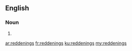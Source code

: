 ==English==

===Noun===
{{head|en|plural}}

# {{plural of|reddening|lang=en}}

[[ar:reddenings]]
[[fr:reddenings]]
[[ku:reddenings]]
[[my:reddenings]]